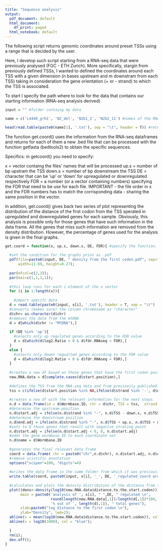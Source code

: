 ```yaml
---
title: "Sequence analysis"
output:
  pdf_document: default
  html_document:
    df_print: paged
  html_notebook: default
---
```

The following script returns genomic coordinates around preset TSSs using a range that is decided by the user. 

Here, I develop such script starting from a RNA-seq data that were previously analysed (FGC - ETH Zurich). More specifically, stargin from previously defined TSSs, I wanted to defined the coordinates around each TSS with a given dimension (n bases upstream and m downstram from each TSS) taking in consideration the gene orientation (+ or - strand) to which the TSS is associated.

To start I specify the path where to look for the data that contains our starting information (RNA-seq analysis derived)
```r
input = "" #folder containg my data

name = c('L4440_grh1', 'N2_del', 'N2b1_2', 'N2b2_11') #names of the RNA-seq data table

head(read.table(paste0(name[1], '.txt'), sep = "\t", header = T)) #returns an example of how the dataframe looks like
```

The function get.coord() uses the information from the RNA-seq dataframes and returns for each of them a new .bed file that can be processed with the function getfasta (bedtools2) to obtain the specific sequences.

Specifics:
in getcoord() you need to specify:

x = vector containg the files' names that will be processed
up.s = number of bp upstram the TSS
down.s = number of bp downstream the TSS
DE = character that can be 'up' or 'down' for upreagulated or downregulated respectively
FDR = a number (or a vector containing numbers) specifying the FDR that need to be use for each file. IMPORTANT - the file order in x and the FDR numbers has to match the corrisponding data - sharing the same position in the vector.

In addition, get.coord() gives back two series of plot representing the distribution of the distance of the first codon from the TSS sperated in upregulated and downregulated genes for each sample. Obviously, this analysis is possible only for those genes that have such information in the data frame. All the genes that miss such information are removed from the density distribution. However, the percentage of genes used for the analysis is given in the final graphs.

```r

get.coord = function(x, up.s, down.s, DE, FDR){ #specify the function.
  
  #set the condition for the graphs print as .pdf
  pdf(file=paste0(input, DE, " density from the first codon.pdf", sep=""), 
      width=11.69, height=8.27);
  
  par(mfcol=c(2,2));
  par(mai=c(1,1,1,1));
  
  #this loop runs for each i element of the x vector
  for (i in 1:length(x)){
  
    #import specifc data  
  d = read.table(paste0(input, x[i], '.txt'), header = T, sep = "\t") 
  #converts (makes sure) the column chromosome as "character"
  d$chr= as.character(d$chr) 
  #removes the data from the mtDNA
  d = d[which(d$chr != "MtDNA"),] 
  
  if (DE %in% 'up'){
    #selects only up regulated genes according to the FDR value
    d = d[which(d$log2.Ratio > 0 & d$fdr.RNAseq < FDR),] 
  }
  else {
    #selects only dowen regualted genes according to the FDR value
    d = d[which(d$log2.Ratio < 0 & d$fdr.RNAseq < FDR),] 
  }
  
  #creates a new df based on those genes that have the first codon position
  new.RNA.data = d[complete.cases(d$start.position),] 
  
  #defines the TSS from the RNA-seq data and from previously published data (check table)
  tss = c(ifelse(d$start.position %in% NA,ifelse(d$strand %in% '-', d$end.RNAseq, d$start.RNAseq), d$start.position)) 
  
  #creates a new df with the relevant information for the next steps
  n.d = data.frame(id = d$Wormbase.ID, chr = d$chr, TSS = tss,  strand =d$strand) 
  #determine the upstream position
  n.d$start.adj = ifelse(n.d$strand %in% "-", n.d$TSS - down.s, n.d$TSS - up.s)
  #determine the downstream position
  n.d$end.adj = ifelse(n.d$strand %in% "-", n.d$TSS + up.s, n.d$TSS + down.s)
  #sets to 0 those genes that result with negative strating point
  n.d$start.adj = ifelse(n.d$start.adj < 0, 0, n.d$start.adj)
  #adds the gene wormbase ID to each coordinate set
  n.d$name = d$Wormbase.ID
  
  #generates the final relevant data frame
  coord = data.frame( chr = paste0("chr",n.d$chr), n.d$start.adj, n.d$end.adj, n.d$name)
  #remove scintific annotation
  options("scipen"=100, "digits"=4)
  
  #writes the data frame in the same folder from which it was previously loaded
  write.table(coord, paste0(input, x[i], '_', DE, '_regulated_coord around TSS -', up.s, ' +', down.s, '.bed'), sep= "\t", col.names =F, row.names = F,  quote = F)
  
  #calculates and plots the density distribution of the distance from the first codon from the TSS
  plot((dens<-density(log10(new.RNA.data$distance.to.the.start.codon))),
       main = paste0('analysis of ', x[i], " ",DE, " regulated \n",
                     round(length(new.RNA.data[,1])/length(d[,1])*100, digits = 2), 
                     '% out of ', length(d[,1]), " total genes"),
       xlab=paste0("log distance to the first codon \n"), 
       ylab="Density", lwd=2);
  abline(v = mean(log10(new.RNA.data$distance.to.the.start.codon)), col = "red");
  abline(v = log10(1000), col = "blue");
  
  }
  rm(i);
  dev.off();
}
```

